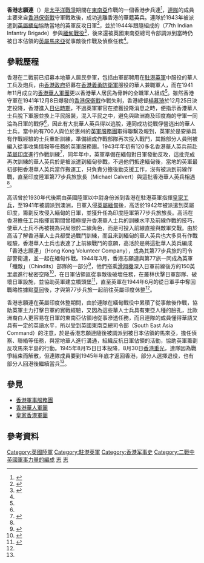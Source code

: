 {{Infobox Military Unit
|unit_name=香港志願連<br>Hong Kong Volunteer Company
|image=
|caption=
|dates=1943年－1945年
|country={{HKG-1876}}
|branch=
|type=[[陸軍|陸軍]]
|size=
|command_structure=
|garrison= 
|ceremonial_chief=
|ceremonial_chief_label=
|colonel_of_the_regiment=
|nickname=
|motto=
|colors=
|march=
|mascot=
|battles=[[緬甸戰役|緬甸戰役]]
|notable_commanders=
|anniversaries=
}}
'''香港志願連'''（{{lang-en|'''Hong Kong Volunteer Company'''}}）是[[太平洋戰爭|太平洋戰爭]]期間在[[東南亞|東南亞]]作戰的一個香港步兵連<ref name="二戰的香港華英兵-p19-20">{{cite book |author1=鄺智文 |coauthors=張少強、陳嘉銘、梁啟智 |title=二次大戰期間的香港華籍英兵 |location=香港 |pages=19-20 |url=https://www.eduhk.hk/include_n/getrichfile.php?key=6e73a7614cbbc9b82954ab59f6afa0ee&secid=50946&filename=ahks/Emonograph/2016_Kwongchiman.pdf |date=2016 |accessdate=2021-11-07 |archiveurl=https://web.archive.org/web/20211026105629/https://www.eduhk.hk/include_n/getrichfile.php?key=6e73a7614cbbc9b82954ab59f6afa0ee&secid=50946&filename=ahks%2FEmonograph%2F2016_Kwongchiman.pdf |archivedate=2021-11-07 |deadurl=no}}</ref>，[[連|連隊]]的成員主要來自[[香港保衛戰|香港保衛戰]]守軍戰敗後，成功逃離香港的華籍英兵。連隊於1943年被派遣到[[英屬緬甸|英屬緬甸]]協助當地的英軍反攻日軍<ref name="NSW_2012">{{cite web |title=The Hong Kong Volunteer Company|url=https://static1.squarespace.com/static/531286c0e4b04bcb37e6c5c5/t/53214071e4b010ef1a5b9dd8/1394688113290/HK+Vol+&+ex+PoW+Assn+NSW.+OP9+The+Hong+Kong+Volunteer+Company.pdf |publisher=Hong Kong Volunteer & Ex.PoW Association of NSW |access-date=23 December 2021 |archive-url=https://web.archive.org/web/20211223171645/https://static1.squarespace.com/static/531286c0e4b04bcb37e6c5c5/t/53214071e4b010ef1a5b9dd8/1394688113290/HK+Vol+&+ex+PoW+Assn+NSW.+OP9+The+Hong+Kong+Volunteer+Company.pdf | archive-date=23 December 2021 |dead-url=no }}</ref>，並於1944年跟隨組成{{le|殲敵部隊|Chindits}}的{{le|英屬印度陸軍第77步兵旅|77th Indian Infantry Brigade}}（77th Indian Infantry Brigade）參與[[緬甸戰役|緬甸戰役]]<ref>{{cite book | author=鄺智文 | title=老兵不死：香港華籍英兵（1857-1997） | publisher=三聯書店 | year=2014 | isbn=978-962-04-3563-8 }}</ref>，後來還被英國東南亞總司令部調派到當時仍被日本佔領的[[英屬馬來亞|英屬馬來亞]]從事敵後作戰及偵察任務<ref name="二戰的香港華英兵-p19-20"/>。

== 參戰歷程 ==
香港在二戰前已招募本地華人居民參軍，包括由軍部聘用在[[駐港英軍|駐港英軍]]中服役的華人工兵及炮兵，由[[港英政府|香港政府]]招募在[[皇家香港軍團|香港義勇防衛軍]]服役的華人兼職軍人，而在1941年11月成立的[[香港華人軍團|香港華人軍團]]更以香港華人居民為骨幹的全職軍人組成<ref name="二戰的香港華英兵-p19-20"/>。雖然香港守軍在1941年12月8日爆發的[[香港保衛戰|香港保衛戰]]作戰失利，香港總督[[楊慕琦|楊慕琦]]於12月25日決定投降，香港進入[[香港日佔時期|日佔時期]]，不過英軍軍官在接獲投降消息之時，便指示香港華人士兵脫下軍服並換上平民服裝，混入平民之中，避免與歐洲裔及印度裔的守軍一同淪為日軍的戰俘<ref name="NSW_2012"/>，因此有大批華人英兵得以逃脫，連同成功從戰俘營逃出的華人士兵，當中約有700人與位於惠州的[[英軍服務團|英軍服務團]]取得聯繫及報到，英軍於是安排具有作戰經驗的士兵重新訓練，準備組成作戰部隊再次投入戰鬥，其餘部分人員則被編入從事收集情報等任務的英軍服務團。1943年年初有120多名香港華人英兵前赴[[英屬印度|英屬印度]]進行作戰訓練<ref name="本港華人參軍史里程碑">{{cite news |title=1996年12月14日：香港軍事服務團解散會操 本港華人參軍史里程碑 |url=https://www.watershedhk.com/hongkongmilitaryservicecorps-1996disbandmentparade/ |accessdate=2021-12-24 |work=Watershed Hong Kong |date=2020-12-13 |archiveurl=https://web.archive.org/web/20210121103155/https://www.watershedhk.com/hongkongmilitaryservicecorps-1996disbandmentparade/ |archivedate=2021-01-21 |deadurl=no }}</ref>，同年年中，英軍準備在緬甸對日軍發動反攻，這批完成再次訓練的華人英兵於是被派遣到緬甸參戰，不過他們抵達緬甸後，當地的英軍最初卻把香港華人英兵當作搬運工，只負責分擔後勤支援工作，沒有被派到前線作戰，直至印度陸軍第77步兵旅旅長{{tsl|en|Mike Calvert|高活}}（Michael Calvert）與這批香港華人英兵相遇<ref name="二戰的香港華英兵-p19-20"/>。

高活曾於1930年代後期由英國陸軍以中尉身份派到香港在駐港英軍指揮[[皇家工兵|皇家工兵]]，至1941年被調派到澳洲，日軍入侵[[英屬緬甸|英屬緬甸]]後，高活於1942年被派遣到英屬印度，籌劃反攻侵入緬甸的日軍，並獲升任為印度陸軍第77步兵旅旅長。高活在香港擔任工兵指揮官期間曾積極提升香港華人士兵的訓練水平及前線作戰的技巧，使華人士兵不再被視為只局限於二線角色，而是可投入前線直接與敵軍交戰。由於高活了解香港華人士兵都受過戰鬥訓練，而且來到緬甸的華人英兵也大多具有作戰經驗，香港華人士兵也表達了上前線戰鬥的意願，高活於是將這批華人英兵編成「香港志願連」（Hong Kong Volunteer Company），成為其第77步兵旅的司令部警衛連，並一起在緬甸作戰。1944年3月，香港志願連與第77旅一同成為英軍「殲敵」（Chindits）部隊的一部分<ref name="IWM 21133">{{cite web |title=Cheng, Maximo Anthony (Oral history) |url=https://www.iwm.org.uk/collections/item/object/80020175 |publisher=Imperial War Museums |accessdate=2021-12-24 |archiveurl=https://web.archive.org/web/20210420194252/https://www.iwm.org.uk/collections/item/object/80020175 |archivedate=2021-04-20 |deadurl=no }}</ref>，他們搭乘[[滑翔機|滑翔機]]深入日軍前線後方的150英里處進行秘密空降<ref name="chindits_info">{{cite web |title=The Chindits -2nd Expedition |url=https://www.chindits.info/ |access-date=2021-12-24 |archive-url=https://web.archive.org/web/20211129145857/https://www.chindits.info/ |archive-date=2021-11-29 |dead-url=no }}</ref>，在日軍佔領區從事敵後破壞任務，在叢林伏擊日軍部隊、破壞日軍設施，並協助英軍建立橋頭堡<ref name="香港出兵緬甸">{{cite web |title=香港出兵緬甸？——二戰緬甸戰役中的「香港志願連」 |url=https://www.vjmedia.com.hk/articles/2017/02/07/152452/%E9%A6%99%E6%B8%AF%E5%87%BA%E5%85%B5%E7%B7%AC%E7%94%B8%EF%BC%9F-%E4%BA%8C%E6%88%B0%E7%B7%AC%E7%94%B8%E6%88%B0%E5%BD%B9%E4%B8%AD%E7%9A%84%E3%80%8C%E9%A6%99%E6%B8%AF%E5%BF%97%E9%A1%98 |date=2017-02-07 |accessdate=2021-12-24 |archive-url=https://web.archive.org/web/20210706193618/https://www.vjmedia.com.hk/articles/2017/02/07/152452/%E9%A6%99%E6%B8%AF%E5%87%BA%E5%85%B5%E7%B7%AC%E7%94%B8%EF%BC%9F-%E4%BA%8C%E6%88%B0%E7%B7%AC%E7%94%B8%E6%88%B0%E5%BD%B9%E4%B8%AD%E7%9A%84%E3%80%8C%E9%A6%99%E6%B8%AF%E5%BF%97%E9%A1%98 |archive-date=2021-07-06 |dead-url=no }}</ref>，直至英軍在1944年6月的{{tsl|en|Battle of Mogaung|莫岡戰役}}從日軍手中奪回戰略性據點[[莫岡|莫岡]]後，才與第77步兵旅一起前往英屬印度休整<ref name="二戰的香港華英兵-p19-20"/>。

香港志願連在英屬印度休整期間，由於連隊在緬甸戰役中累積了從事敵後作戰，協助英軍主力打擊日軍的實戰經驗，又因為這些華人士兵具有東亞人種的臉孔，比歐洲裔白人更容易在日軍的東南亞佔領地從事滲透任務，而且連隊的成員懂得華語又具有一定的英語水平，所以受到英國東南亞總司令部（South East Asia Command）的注意，於是香港志願連隨後被調派到被日本佔領的馬來亞，擔任偵察、聯絡等任務，與當地華人進行溝通，組織反抗日軍佔領的活動，協助英軍籌劃反攻馬來半島的行動。1945年8月15日日本投降，8月30日[[香港重光|香港重光]]，連隊因為戰爭結束而解散，但連隊成員要到1945年年底才返回香港，部分人選擇退役，也有部分人回港後繼續當兵<ref name="二戰的香港華英兵-p19-20"/>。

== 參見 ==
*[[香港軍事服務團|香港軍事服務團]]
*[[香港華人軍團|香港華人軍團]]
*[[皇家香港軍團|皇家香港軍團]]

== 參考資料 ==
{{reflist|2}}


[[Category:英國陸軍|Category:英國陸軍]]
[[Category:駐港英軍|Category:駐港英軍]]
[[Category:香港军事史|Category:香港军事史]]
[[Category:二戰中英國軍事力量的編成|Category:二戰中英國軍事力量的編成]]
[[Category:香港軍事組織|志]]
[[Category:香港日佔時期|志]]